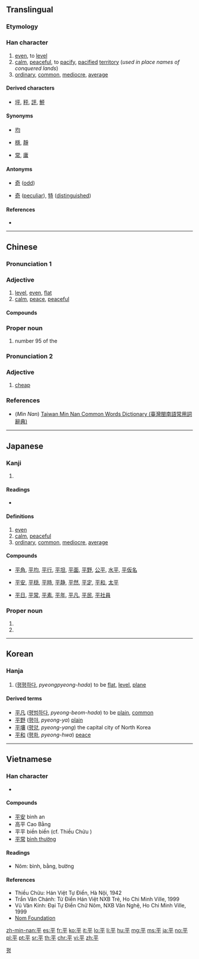 {{also|乎}}
==Translingual==
{{stroke order|strokes=5}}

===Etymology===
{{Han etyl}}

===Han character===
{{Han char|rn=51|rad=干|as=02|sn=5|four=10409|canj=MFJ|ids=⿻干丷}}

# [[even]], to [[level]]
# [[calm]], [[peaceful]], to [[pacify]], [[pacified]] [[territory]] (''used in place names of conquered lands'')
# [[ordinary]], [[common]], [[mediocre]], [[average]]

====Derived characters====
* [[坪]], [[秤]], [[評]], [[鮃]]

====Synonyms====
* {{sense|even}} [[均]]
* {{sense|calm}} [[穩]], [[靜]]
* {{sense|ordinary}} [[常]], [[庸]]

====Antonyms====
* {{sense|even}} [[奇]] ([[odd]])
* {{sense|ordinary}} [[奇]] ([[peculiar]]), [[特]] ([[distinguished]])

====References====
* {{Han ref|kx=0339.030|dkj=09167|dj=0646.030|hdz=10407.010|uh=5E73|ud=24179|bh=A5AD|bd=42413}}

----

==Chinese==
{{zh-forms}}

===Pronunciation 1===
{{zh-pron
|m=píng,bīng
|c=ping4
|h=
|mn=pêⁿ/pîⁿ/piâⁿ/pêng |mna=Taiwanese-The_Consonant_p.ogg
|mn_note=pêⁿ, pîⁿ, piâⁿ - vernacular, pêng - literary
|w=
|mc=y
|oc=y
|cat=a,pn
}}

===Adjective===
{{zh-adj}}

# [[level]], [[even]], [[flat]]
# [[calm]], [[peace]], [[peaceful]]

====Compounds====
{{der3
|{{l|cmn|平安}}
|{{l|cmn|平白}}
|{{l|cmn|平板}}
|{{l|cmn|平板车}}
|{{l|cmn|平版}}
|{{l|cmn|平辈}}
|{{l|cmn|平步青云}}
|{{l|cmn|平槽}}
|{{l|cmn|平常}}
|{{l|cmn|平川}}
|{{l|cmn|平旦}}
|{{l|cmn|平淡}}
|{{l|cmn|平等}}
|{{l|cmn|平底鞋}}
|{{l|cmn|平地}}
|{{l|cmn|平地风波}}
|{{l|cmn|平地楼台}}
|{{l|cmn|平地木}}
|{{l|cmn|平地一声雷}}
|{{l|cmn|平定}}
|{{l|cmn|平动}}
|{{l|cmn|平凡}}
|{{l|cmn|平反}}
|{{l|cmn|平泛}}
|{{l|cmn|平方}}
|{{l|cmn|平方根}}
|{{l|cmn|平方公里}}
|{{l|cmn|平房}}
|{{l|cmn|平分}}
|{{l|cmn|平分秋色}}
|{{l|cmn|平伏}}
|{{l|cmn|平服}}
|{{l|cmn|平复}}
|{{l|cmn|平跟}}, {{l|cmn|平跟儿}}
|{{l|cmn|平光}}
|{{l|cmn|平和}}
|{{l|cmn|平衡}}
|{{l|cmn|平衡木}}
|{{l|cmn|平滑}}
|{{l|cmn|平滑肌}}
|{{l|cmn|平话}}
|{{l|cmn|平缓}}
|{{l|cmn|平价}}
|{{l|cmn|平角}}
|{{l|cmn|平静}}
|{{l|cmn|平局}}
|{{l|cmn|平均}}
|{{l|cmn|平均利润}}
|{{l|cmn|平均数}}
|{{l|cmn|平均主义}}
|{{l|cmn|平空}}
|{{l|cmn|平旷}}
|{{l|cmn|平阔}}
|{{l|cmn|平列}}
|{{l|cmn|平流}}
|{{l|cmn|平流层}}
|{{l|cmn|平乱}}
|{{l|cmn|平落}}
|{{l|cmn|平米}}
|{{l|cmn|平面}}
|{{l|cmn|平面几何}}
|{{l|cmn|平面交叉}}
|{{l|cmn|平面镜}}
|{{l|cmn|平面图}}
|{{l|cmn|平民}}
|{{l|cmn|平年}}
|{{l|cmn|平叛}}
|{{l|cmn|平平}}
|{{l|cmn|平平当当}}
|{{l|cmn|平铺直叙}}
|{{l|cmn|平起平坐}}
|{{l|cmn|平权}}
|{{l|cmn|平日}}
|{{l|cmn|平绒}}
|{{l|cmn|平射}}
|{{l|cmn|平射炮}}
|{{l|cmn|平伸}}
|{{l|cmn|平生}}
|{{l|cmn|平声}}
|{{l|cmn|平时}}
|{{l|cmn|平实}}
|{{l|cmn|平世}}
|{{l|cmn|平视}}
|{{l|cmn|平手}}, {{l|cmn|平手儿}}
|{{l|cmn|平顺}}
|{{l|cmn|平素}}
|{{l|cmn|平台}}
|{{l|cmn|平摊}}
|{{l|cmn|平坦}}
|{{l|cmn|平添}}
|{{l|cmn|平头}}
|{{l|cmn|平头百姓}}
|{{l|cmn|平头正脸}}, {{l|cmn|平头正脸儿}}
|{{l|cmn|平妥}}
|{{l|cmn|平纹}}
|{{l|cmn|平稳}}
|{{l|cmn|平屋}}
|{{l|cmn|平昔}}
|{{l|cmn|平息}}
|{{l|cmn|平晓}}
|{{l|cmn|平心而论}}
|{{l|cmn|平心静气}}
|{{l|cmn|平信}}
|{{l|cmn|平行}}
|{{l|cmn|平行四边形}}
|{{l|cmn|平行线}}
|{{l|cmn|平行作业}}
|{{l|cmn|平阳}}
|{{l|cmn|平野}}
|{{l|cmn|平移}}
|{{l|cmn|平议}}
|{{l|cmn|平抑}}
|{{l|cmn|平易}}
|{{l|cmn|平易近人}}
|{{l|cmn|平庸}}
|{{l|cmn|平邮}}
|{{l|cmn|平鱼}}
|{{l|cmn|平原}}
|{{l|cmn|平月}}
|{{l|cmn|平匀}}
|{{l|cmn|平允}}
|{{l|cmn|平仄}}
|{{l|cmn|平展}}
|{{l|cmn|平展展}}
|{{l|cmn|平整}}
|{{l|cmn|平正}}
|{{l|cmn|平治}}
|{{l|cmn|平装}}
|{{l|cmn|平足}}
|{{l|cmn|平假名}}
|{{l|cmn|平埔}}
}}

===Proper noun===
{{zh-proper noun}}

# {{surname|lang=zh|dot=,}} number 95 of the ''{{w|Baijiaxing}}''

===Pronunciation 2===
{{zh-pron
|c=peng4
|cat=a
}}

===Adjective===
{{zh-adj}}

# {{lb|zh|Cantonese}} [[cheap]]

===References===
* (''Min Nan'') [http://twblg.dict.edu.tw/holodict_new/result_detail.jsp?n_no=1655&curpage=1&sample=%E5%B9%B3&radiobutton=1&querytarget=1&limit=20&pagenum=4&rowcount=61 Taiwan Min Nan Common Words Dictionary (臺灣閩南語常用詞辭典)]

----

==Japanese==

===Kanji===
{{ja-kanji|grade=3|rs=干02}}

# {{defn|lang=ja|sort=干02}}

====Readings====
* {{ja-readings|goon=[[びょう]] (byō)|kanon=[[へい]] (hei)|kanyoon=[[ひょう]] (hyō)|on=[[べん]] (ben)|kun=[[たいら]] (taira), [[ひら]] (hira), [[ひらたい]] (hiratai)}}

====Definitions====
# [[even]]
# [[calm]], [[peaceful]]
# [[ordinary]], [[common]], [[mediocre]], [[average]]

====Compounds====
* {{sense|even}} [[平角]], [[平均]], [[平行]], [[平坦]], [[平面]], [[平野]], [[公平]], [[水平]], [[平仮名]]
* {{sense|calm}} [[平安]], [[平穏]], [[平時]], [[平静]], [[平然]], [[平定]], [[平和]], [[太平]]
* {{sense|ordinary}} [[平日]], [[平常]], [[平素]], [[平年]], [[平凡]], [[平民]], [[平社員]]

===Proper noun===
{{ja-pos|たいら|proper|hhira=たひら}}

# {{surname|lang=ja|sort=たいら}}
# {{given name|male|lang=ja|sort=たいら}}

----

==Korean==

===Hanja===
{{ko-hanja|hangeul=[[평]], [[편]]|rv=pyeong, pyeon|mr=p'yŏng, p'yŏn}}

# ([[평평하다]], ''pyeongpyeong-hada'') to be [[flat]], [[level]], [[plane]]

====Derived terms====
* [[平凡]] ([[평범하다]], ''pyeong-beom-hada'') to be [[plain]], [[common]]
* [[平野]] ([[평야]], ''pyeong-ya'') [[plain]]
* [[平壤]] ([[평양]], ''pyeong-yang'') the capital city of North Korea
* [[平和]] ([[평화]], ''pyeong-hwa'') [[peace]]

[[Category:Hanja readings|평]]

----

==Vietnamese==

===Han character===
{{vi-hantu|[[bình]], [[bằng]], [[bường]], [[biền]]|rs=干02}}

* {{defn|lang=vi|sort=干02}}

====Compounds====
* [[平安]] bình an
* 高平 Cao Bằng
* 平平 biền biền (cf. Thiều Chửu )
* [[平常]] [[bình thường]]

====Readings====
* Nôm: bình, bằng, bường

====References====
* Thiều Chửu: Hán Việt Tự Điển, Hà Nội, 1942
* Trần Văn Chánh: Từ Điển Hán Việt NXB Trẻ, Ho Chi Minh Ville, 1999
* Vũ Văn Kính: Đại Tự Điển Chữ Nôm, NXB Văn Nghệ, Ho Chi Minh Ville, 1999
* [http://nomfoundation.org/common/nom_details.php?codepoint=5e73 Nom Foundation]

[[zh-min-nan:平]]
[[es:平]]
[[fr:平]]
[[ko:平]]
[[it:平]]
[[lo:平]]
[[li:平]]
[[hu:平]]
[[mg:平]]
[[ms:平]]
[[ja:平]]
[[no:平]]
[[pl:平]]
[[pt:平]]
[[sr:平]]
[[th:平]]
[[chr:平]]
[[vi:平]]
[[zh:平]]